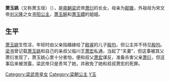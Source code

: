 {{unreferenced|time=2013-05-21T05:24:59+00:00}}
{{東亞女性歷史人物
| 名稱=永興公主
| 身份=[[梁朝|梁朝]]公主
| 畫像=
| 說明=梁武帝長女
| 姓=蕭
| 名=玉姚
| 封爵=[[公主|公主]]
| 位號=公主
| 封號=永興公主
| 出生年=
| 逝世年=529年
| 諡號=
| 墳墓=
| 父親=[[梁武帝|梁武帝]]
| 夫=殷均
| 母親=郗徽
| 夫之父=殷睿
|}}
'''萧玉姚'''（又称萧玉瑶）（{{bd|？年||529年||萧玉姚}}），是[[南朝梁|南朝梁]]武帝[[萧衍|萧衍]]的长女，母亲为[[郗徽|郗徽]]，外祖母为宋文帝[[刘义隆|刘义隆]]之女[[寻阳公主|寻阳公主]]，[[萧玉婉|萧玉婉]]和[[萧玉嬛|萧玉嬛]]的姐姐。

== 生平 ==
[[萧玉姚|萧玉姚]]生性淫，年轻时由父亲指婚嫁给了[[殷睿|殷睿]]的儿子[[殷均|殷均]]，但公主并不待见[[殷均|殷均]]。[[梁书|梁书]]曾记载[[萧玉姚|萧玉姚]]和自己的亲叔父临川王[[萧宏|萧宏]]私通，当起了“夫妻”，但这事被其父萧衍发现了，萧玉姚心里十分害怕，便和叔父[[萧宏|萧宏]]谋反，准备杀害父亲[[萧衍|萧衍]]，但这事后来被泄露，梁武帝只是责骂了她，并赦免了她和叔叔萧宏的死罪。

{{南朝人物小作品}}
[[Category:梁武帝皇女|Category:梁武帝皇女]]
[[Category:梁朝公主|Category:梁朝公主]]
[[Category:蘭陵蕭氏|Y玉]]